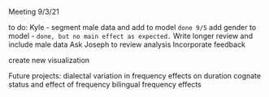 Meeting 9/3/21 

to do:
Kyle - segment male data and add to model `done 9/5`
add gender to model  - `done, but no main effect as expected.` 
Write longer review and include male data 
Ask Joseph to review analysis 
Incorporate feedback 

create new visualization 

Future projects:
dialectal variation in frequency effects on duration 
cognate status and effect of frequency 
bilingual frequency effects 